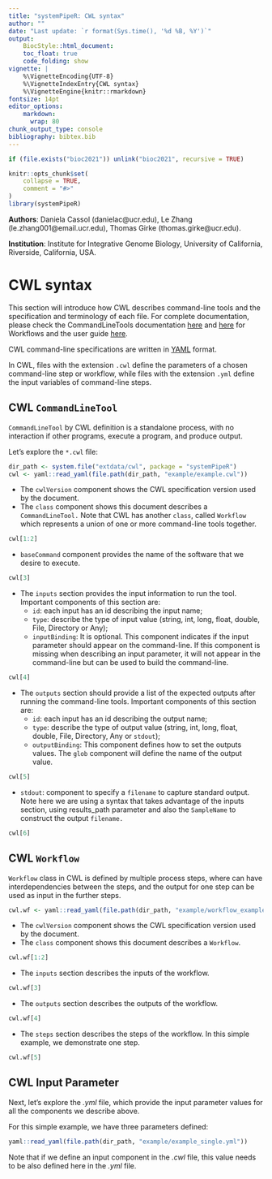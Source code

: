 ```yaml
---
title: "systemPipeR: CWL syntax"
author: ""
date: "Last update: `r format(Sys.time(), '%d %B, %Y')`" 
output:
    BiocStyle::html_document:
    toc_float: true
    code_folding: show
vignette: |
    %\VignetteEncoding{UTF-8}
    %\VignetteIndexEntry{CWL syntax}
    %\VignetteEngine{knitr::rmarkdown}
fontsize: 14pt
editor_options: 
    markdown: 
      wrap: 80
chunk_output_type: console
bibliography: bibtex.bib
---
```

    
```r
if (file.exists("bioc2021")) unlink("bioc2021", recursive = TRUE)
```

```r
knitr::opts_chunk$set(
    collapse = TRUE,
    comment = "#>"
)
library(systemPipeR)
```

**Authors**:
        Daniela Cassol (danielac@ucr.edu),
        Le Zhang (le.zhang001@email.ucr.edu),
        Thomas Girke (thomas.girke@ucr.edu).

**Institution**: Institute for Integrative Genome Biology, University of California, Riverside, California, USA.

# CWL syntax {#cwl}

This section will introduce how CWL describes command-line tools and the 
specification and terminology of each file. 
For complete documentation, please check the CommandLineTools documentation [here](https://www.commonwl.org/v1.2/CommandLineTool.html) 
and [here](https://www.commonwl.org/v1.2/Workflow.html) for Workflows and the user guide [here](https://www.commonwl.org/user_guide/). 

CWL command-line specifications are written in [YAML](http://yaml.org/) format.

In CWL, files with the extension `.cwl` define the parameters of a chosen 
command-line step or workflow, while files with the extension `.yml` define 
the input variables of command-line steps. 

## CWL `CommandLineTool`

`CommandLineTool` by CWL definition is a standalone process, with no interaction 
if other programs, execute a program, and produce output. 

Let's explore the `*.cwl` file: 

```r
dir_path <- system.file("extdata/cwl", package = "systemPipeR")
cwl <- yaml::read_yaml(file.path(dir_path, "example/example.cwl"))
```

- The `cwlVersion` component shows the CWL specification version used by the document. 
- The `class` component shows this document describes a `CommandLineTool.`
Note that CWL has another `class`, called `Workflow` which represents a union of one 
or more command-line tools together. 

```r
cwl[1:2]
```

- `baseCommand` component provides the name of the software that we desire to execute.

```r
cwl[3]
```

- The `inputs` section provides the input information to run the tool. Important 
components of this section are: 
    - `id`: each input has an id describing the input name;
    - `type`: describe the type of input value (string, int, long, float, double, 
    File, Directory or Any);
    - `inputBinding`: It is optional. This component indicates if the input 
    parameter should appear on the command-line. If this component is missing 
    when describing an input parameter, it will not appear in the command-line 
    but can be used to build the command-line.

```r
cwl[4]
```

- The `outputs` section should provide a list of the expected outputs after running the command-line tools. Important 
components of this section are: 
    - `id`: each input has an id describing the output name;
    - `type`: describe the type of output value (string, int, long, float, double, 
    File, Directory, Any or `stdout`);
    - `outputBinding`: This component defines how to set the outputs values. The `glob` component will define the name of the output value. 

```r
cwl[5]
```

- `stdout`: component to specify a `filename` to capture standard output.
Note here we are using a syntax that takes advantage of the inputs section, 
using results_path parameter and also the `SampleName` to construct the output `filename.` 

```r
cwl[6]
```

## CWL `Workflow`

`Workflow` class in CWL is defined by multiple process steps, where can have 
interdependencies between the steps, and the output for one step can be used as 
input in the further steps.

```r
cwl.wf <- yaml::read_yaml(file.path(dir_path, "example/workflow_example.cwl"))
```

- The `cwlVersion` component shows the CWL specification version used by the document. 
- The `class` component shows this document describes a `Workflow`.

```r
cwl.wf[1:2]
```

- The `inputs` section describes the inputs of the workflow.

```r
cwl.wf[3]
```

- The `outputs` section describes the outputs of the workflow.

```r
cwl.wf[4]
```

- The `steps` section describes the steps of the workflow. In this simple example, 
we demonstrate one step.

```r
cwl.wf[5]
```

## CWL Input Parameter 

Next, let's explore the *.yml* file, which provide the input parameter values for all
the components we describe above. 

For this simple example, we have three parameters defined:

```r
yaml::read_yaml(file.path(dir_path, "example/example_single.yml"))
```

Note that if we define an input component in the *.cwl* file, this value needs 
to be also defined here in the *.yml* file. 

